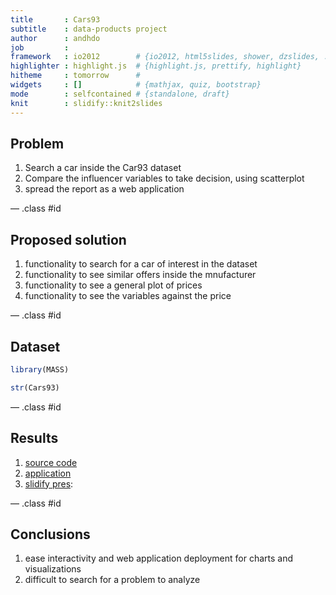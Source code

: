 ```yaml
---
title       : Cars93
subtitle    : data-products project
author      : andhdo
job         : 
framework   : io2012        # {io2012, html5slides, shower, dzslides, ...}
highlighter : highlight.js  # {highlight.js, prettify, highlight}
hitheme     : tomorrow      # 
widgets     : []            # {mathjax, quiz, bootstrap}
mode        : selfcontained # {standalone, draft}
knit        : slidify::knit2slides
---
```


## Problem

1. Search a car inside the Car93 dataset
2. Compare the influencer variables to take decision, using scatterplot
3. spread the report as a web application

--- .class #id 

## Proposed solution

1. functionality to search for a car of interest in the dataset
2. functionality to see similar offers inside the mnufacturer
3. functionality to see a general plot of prices
4. functionality to see the variables against the price

--- .class #id 

## Dataset

```r
library(MASS)
```

```r

str(Cars93)
```

--- .class #id 

## Results

1. [source code](https://github.com/andhdo/coursera_dsc_09_dataprods_project.git)
2. [application](https://andhdo.shinyapps.io/coursera_dsc_09_dataprods_project/) 
3. [slidify pres](http://andhdo.github.io/coursera_dsc_09_dataprods_project/slidify-pres/): 

--- .class #id 

## Conclusions
1. ease interactivity and web application deployment for charts and visualizations
2. difficult to search for a problem to analyze
